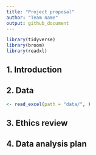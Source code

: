 ```yaml
---
title: "Project proposal"
author: "Team name"
output: github_document
---
```


```r
library(tidyverse)
library(broom)
library(readxl)

```

## 1. Introduction



## 2. Data

```r
<- read_excel(path = "data/", )
```


## 3. Ethics review

## 4. Data analysis plan



